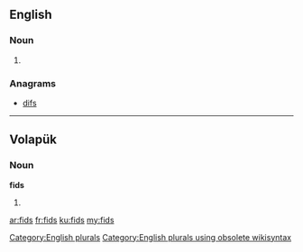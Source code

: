 {{also|FIDS}}
==English==

===Noun===
{{head|en}}

# {{plural of|fid}}

===Anagrams===
* [[difs#English|difs]]

[[Category:English plurals]][[Category:English plurals using obsolete wikisyntax]]

----

==Volapük==

===Noun===
'''fids'''

# {{plural of|fid|lang=vo}}

[[ar:fids]]
[[fr:fids]]
[[ku:fids]]
[[my:fids]]